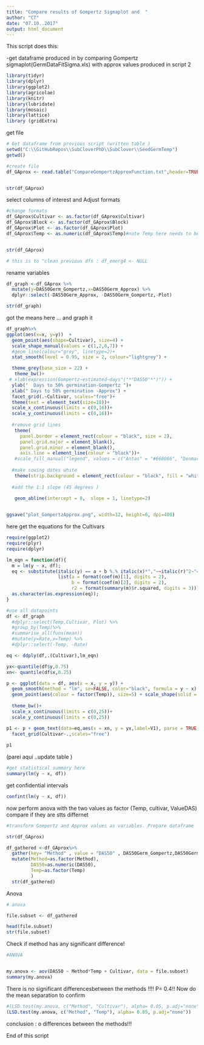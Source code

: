 ```yaml
---
title: "Compare results of Gompertz Sigmaplot and  "
author: "CT"
date: "07.10..2017"
output: html_document
---
```


This script does this:

-get dataframe produced in by comparing Gompertz sigmaplot(GermDataFitSigma.xls) with approx values produced in script 2 




```r
library(tidyr)
library(dplyr)
library(ggplot2)
library(agricolae)
library(knitr)
library(lubridate)
library(mosaic)
library(lattice)
library (gridExtra)
```

get file 

```r
# Get dataframe from previous script (written table )
setwd("C:\\GitHubRepos\\SubCloverPhD\\SubClover\\SeedGermTemp")
getwd()

#create file
df_GAprox <- read.table("CompareGompertzApproxFunction.txt",header=TRUE)


str(df_GAprox)


```

select columns of interest and Adjust formats 
```r

#change formats
df_GAprox$Cultivar <- as.factor(df_GAprox$Cultivar)
df_GAprox$Block <- as.factor(df_GAprox$Block)
df_GAprox$Plot <- as.factor(df_GAprox$Plot)
df_GAprox$Temp <- as.numeric(df_GAprox$Temp)#note Temp here needs to be numeric for subseting 


str(df_GAprox)

# this is to "clean previous dfs : df_emerg4 <- NULL
```

rename variables



```r


df_graph <-df_GAprox %>%
  mutate(y=DAS50Germ_Gompertz,x=DAS50Germ_Approx) %>%
  dplyr::select(-DAS50Germ_Approx, -DAS50Germ_Gompertz,-Plot)

str(df_graph)

```

got the means here ... and graph it

```r
df_graph%>%
ggplot(aes(x=x, y=y))  +
  geom_point(aes(shape=Cultivar), size=4) +
  scale_shape_manual(values = c(1,2,0,7)) +
  #geom_line(colour="grey", linetype=2)+
  stat_smooth(level = 0.95, size = 2, colour="lightgrey") + 

  theme_grey(base_size = 22) +
   theme_bw()+
 # xlab(expression(Gompertz~estimated~days"("*"DAS50"*")")) + 
  ylab("  Days to 50% germination-Gompertz ")+
  xlab(" Days to 50% germination -Approx") +
  facet_grid(.~Cultivar, scales="free")+
  theme(text = element_text(size=18))+
  scale_x_continuous(limits = c(0,16))+
  scale_y_continuous(limits = c(0,16))+
  
  #remove grid lines 
   theme(
     panel.border = element_rect(colour = "black", size = 2), 
     panel.grid.major = element_blank(),
     panel.grid.minor = element_blank(),
     axis.line = element_line(colour = "black"))+
   #scale_fill_manual("legend", values = c("Antas" = "#660066", "Denmark" = "lightgrey","Leura" = "darkgrey", "Monti" = "#FF9933","Narrikup" = "blue",  "Woogenellup" = "#033333"))+
  
  #make sowing dates white  
   theme(strip.background = element_rect(colour = "black", fill = "white",size=2))+
   
  #add the 1:1 slope (45 degrees )
  
   geom_abline(intercept = 0,  slope = 1, linetype=2)


ggsave("plot_GompertzApprox.png", width=12, height=6, dpi=400)

```



here get the equations for the Cultivars  

```r
require(ggplot2)
require(plyr)
require(dplyr)

lm_eqn = function(df){
  m = lm(y ~ x, df);
  eq <- substitute(italic(y) == a + b %.% italic(x)*","~~italic(r)^2~"="~r2, 
                   list(a = format(coef(m)[1], digits = 2), 
                        b = format(coef(m)[2], digits = 2), 
                        r2 = format(summary(m)$r.squared, digits = 3)))
  as.character(as.expression(eq));                 
}

#use all datapoints 
df <- df_graph
  #dplyr::select(Temp,Cultivar, Plot) %>%
  #group_by(Temp)%>%
  #summarise_all(funs(mean)) 
  #mutate(y=Rate,x=Temp) %>%
  #dplyr::select(-Temp, -Rate)

eq <- ddply(df,.(Cultivar),lm_eqn)

yx<-quantile(df$y,0.75)
xn<- quantile(df$x,0.25)

p <- ggplot(data = df, aes(x = x, y = y)) +
  geom_smooth(method = "lm", se=FALSE, color="black", formula = y ~ x) +
  geom_point(aes(colour = factor(Temp)), size=5) + scale_shape(solid = FALSE)+ 
  
  theme_bw()+
  scale_x_continuous(limits = c(0,25))+
  scale_y_continuous(limits = c(0,25))

p1 <- p + geom_text(data=eq,aes(x = xn, y = yx,label=V1), parse = TRUE, inherit.aes=FALSE)  +
  facet_grid(Cultivar~.,scales="free")
  
p1
```
(parei aqui ..update table )

```r
#get statistical summary here 
summary(lm(y ~ x, df))
```



get confidential intervals 

```r

 
confint(lm(y ~ x, df))


```

now perform anova with the two values as factor (Temp, cultivar, ValueDAS) compare if they are stts differnet 

```r

#transform Gompertz and Approx values as variables. Prepare dataframe

str(df_GAprox)

df_gathered <-df_GAprox%>%
  gather(key= "Method" , value = "DAS50" , DAS50Germ_Gompertz,DAS50Germ_Approx)%>%
  mutate(Method=as.factor(Method), 
         DAS50=as.numeric(DAS50),
         Temp=as.factor(Temp)
         )
  str(df_gathered)

```

Anova
```r


# anova 

file.subset <- df_gathered

head(file.subset)
str(file.subset)
```

Check if method has any significant difference! 

```r

#ANOVA


my.anova <- aov(DAS50 ~ Method*Temp + Cultivar, data = file.subset)
summary(my.anova)

```

There is no significant differencesbetween the methods !!!! P= 0.4!! Now do the mean separation to confirm

```r

#(LSD.test(my.anova, c("Method", "Cultivar"), alpha= 0.05, p.adj="none")) 
(LSD.test(my.anova, c("Method", "Temp"), alpha= 0.05, p.adj="none")) 

```


conclusion : o differences between the methods!!! 

End of this script

